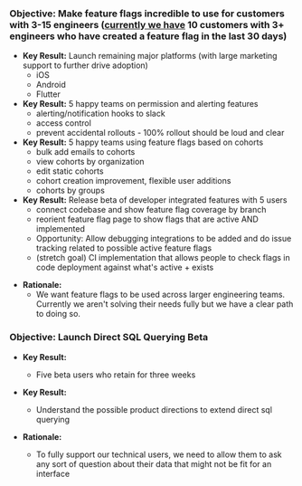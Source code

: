 ### Objective: Make feature flags incredible to use for customers with 3-15 engineers ([currently we have](https://app.posthog.com/insights/Bmz6U0tS) 10 customers with 3+ engineers who have created a feature flag in the last 30 days)

- **Key Result:** Launch remaining major platforms (with large marketing support to further drive adoption)
    - iOS
    - Android
    - Flutter
- **Key Result:** 5 happy teams on permission and alerting features
    - alerting/notification hooks to slack
    - access control
    - prevent accidental rollouts - 100% rollout should be loud and clear
- **Key Result:** 5 happy teams using feature flags based on cohorts
    - bulk add emails to cohorts
    - view cohorts by organization
    - edit static cohorts
    - cohort creation improvement, flexible user additions
    - cohorts by groups
- **Key Result:** Release beta of developer integrated features with 5 users
    - connect codebase and show feature flag coverage by branch
    - reorient feature flag page to show flags that are active AND implemented
    - Opportunity: Allow debugging integrations to be added and do issue tracking related to possible active feature flags
    - (stretch goal) CI implementation that allows people to check flags in code deployment against what's active + exists

* **Rationale:**
    * We want feature flags to be used across larger engineering teams. Currently we aren't solving their needs fully but we have a clear path to doing so.

### Objective: Launch Direct SQL Querying Beta

* **Key Result:**
     * Five beta users who retain for three weeks
* **Key Result:**
     * Understand the possible product directions to extend direct sql querying

* **Rationale:**
     * To fully support our technical users, we need to allow them to ask any sort of question about their data that might not be fit for an interface
 
